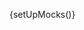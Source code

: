 
{setUpMocks()}

<Meta
  title="Modular Checkout/Sub-components/Card Form"
  Components="justifi-card-form"
  of={JustifiCardForm}
/>

<Title />

---

Renders a form for collecting credit and debit card details as part of a checkout flow.

This component is **designed to be used within** the `justifi-modular-checkout` and **does not accept props directly**. Instead, it relies on shared state passed through the Stencil Store, managed by the wrapper component.

> **Note:** If you are using the card payment method, you also need to provide billing information. This can be done by using either the `justifi-billing-form-full` component for complete billing address, the `justifi-card-billing-form-simple` component for ZIP code only, or by passing the `billingInformation` object as an argument to the `submitCheckout` method called on the wrapper. The `billingInformation` object can contain all the fields or just the `address_postal_code` field.

```javascript
modularCheckout.submitCheckout({
  name: 'John Doe',;
  address_line1: '123 Main St',
  address_line2: 'Apt 4B', // Optional
  address_city:  'Springfield',
  address_state:  'IL', // Two-letter state code
  address_postal_code: '62701',
});

// or

modularCheckout.submitCheckout({
  address_postal_code: '62701',
});
```

**Authorization** and business context are also handled by `justifi-modular-checkout`, which manages authentication tokens and related configuration.

This component exposes **no public methods or properties** and is not intended for standalone use.

# Example Usage

---

<ComponentBox>
  <justifi-modular-checkout auth-token="123abc" checkout-id="cho_123">
    <justifi-card-form />
  </justifi-modular-checkout>
</ComponentBox>

---

<Source dark language="html" code={codeExampleFull} />
